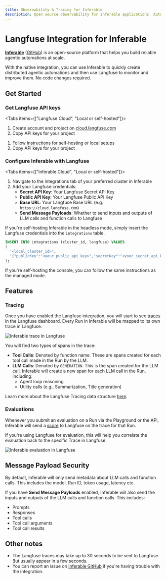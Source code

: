 ```yaml
---
title: Observability & Tracing for Inferable
description: Open source observability for Inferable applications. Automatically capture detailed traces and metrics for every request.
---
```


# Langfuse Integration for Inferable

[**Inferable**](https://www.inferable.ai) ([GitHub](https://github.com/inferablehq/inferable)) is an open-source platform that helps you build reliable agentic automations at scale.

With the native integration, you can use Inferable to quickly create distributed agentic automations and then use Langfuse to monitor and improve them. No code changes required.

## Get Started

<Steps>

### Get Langfuse API keys

<Tabs items={["Langfuse Cloud", "Local or self-hosted"]}>
<Tab>

1. Create account and project on [cloud.langfuse.com](https://cloud.langfuse.com)
2. Copy API keys for your project

</Tab>
<Tab>

1. Follow [instructions](/self-hosting) for self-hosting or local setups
2. Copy API keys for your project

</Tab>
</Tabs>

### Configure Inferable with Langfuse

<Tabs items={["Inferable Cloud", "Local or self-hosted"]}>
<Tab>

1. Navigate to the Integrations tab of your preferred cluster in Inferable
2. Add your Langfuse credentials:
   - **Secret API Key**: Your Langfuse Secret API Key
   - **Public API Key**: Your Langfuse Public API Key
   - **Base URL**: Your Langfuse Base URL (e.g. `https://cloud.langfuse.com`)
   - **Send Message Payloads**: Whether to send inputs and outputs of LLM calls and function calls to Langfuse

</Tab>

<Tab>

If you're self-hosting Inferable in the headless mode, simply insert the Langfuse credentials into the `integrations` table.

```sql
INSERT INTO integrations (cluster_id, langfuse) VALUES
(
  '<local_cluster_id>',
  '{"publicKey":"<your_public_api_key>","secretKey":"<your_secret_api_key>","baseUrl":"<your_langfuse_base_url>","sendMessagePayloads":false}'
);
```

If you're self-hosting the console, you can follow the same instructions as the managed mode.

</Tab>
</Tabs>

</Steps>

## Features

### Tracing

Once you have enabled the Langfuse integration, you will start to see [traces](/docs/tracing) in the Langfuse dashboard. Every Run in Inferable will be mapped to its own trace in Langfuse.

![Inferable trace in Langfuse](/images/docs/inferable-langfuse-trace.png)

You will find two types of spans in the trace:

- **Tool Calls**: Denoted by function name. These are spans created for each tool call made in the Run by the LLM.
- **LLM Calls**: Denoted by `GENERATION`. This is the span created for the LLM call. Inferable will create a new span for each LLM call in the Run, including:
  - Agent loop reasoning
  - Utility calls (e.g., Summarization, Title generation)

Learn more about the Langfuse Tracing data structure [here](/docs/tracing).

### Evaluations

Whenever you submit an evaluation on a Run via the Playground or the API, Inferable will send a [score](/docs/scores) to Langfuse on the trace for that Run.

If you're using Langfuse for evaluation, this will help you correlate the evaluation back to the specific Trace in Langfuse.

![Inferable evaluation in Langfuse](/images/docs/inferable-langfuse-eval.png)

## Message Payload Security

By default, Inferable will only send metadata about LLM calls and function calls. This includes the model, Run ID, token usage, latency etc.

If you have **Send Message Payloads** enabled, Inferable will also send the inputs and outputs of the LLM calls and function calls. This includes:

- Prompts
- Responses
- Tool calls
- Tool call arguments
- Tool call results

## Other notes

- The Langfuse traces may take up to 30 seconds to be sent to Langfuse. But usually appear in a few seconds.
- You can report an issue on [Inferable GitHub](https://github.com/inferablehq/inferable/issues) if you're having trouble with the integration.
